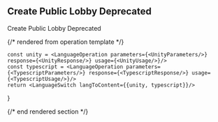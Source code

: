 ## Create Public Lobby Deprecated

Create Public Lobby Deprecated

{/* rendered from operation template */}


    const unity = <LanguageOperation parameters={<UnityParameters/>} response={<UnityResponse/>} usage={<UnityUsage/>}/>
    const typescript = <LanguageOperation parameters={<TypescriptParameters/>} response={<TypescriptResponse/>} usage={<TypescriptUsage/>}/>
    return <LanguageSwitch langToContent={{unity, typescript}}/>
}

<Operation />

{/* end rendered section */}
